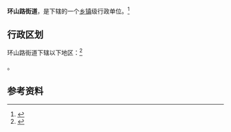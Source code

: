 {{中国乡级行政区|37/10/81/003/000}}

'''环山路街道'''，是{{PRC admin/fullname|37/10/81/003/000|3}}下辖的一个[[乡镇|乡镇]]级行政单位。<ref>{{PRC admin/ref sgc|{{PRC admin/parent|37/10/81/003/000}}}}</ref>

== 行政区划 ==

环山路街道下辖以下地区：<ref>{{PRC admin/ref sgc|37/10/81/003/000}}</ref>

{{PRC admin/children|37/10/81/003/000}}。

== 参考资料 ==

{{reflist}}

{{行政区划小作品}}
{{PRC admin/navcat|37/10/81/003/000}}